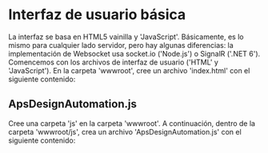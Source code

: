 
# Interfaz de usuario básica

La interfaz se basa en HTML5 vainilla y 'JavaScript'. Básicamente, es lo mismo para cualquier lado servidor, pero hay algunas diferencias: la implementación de Websocket usa socket.io ('Node.js') o SignalR ('.NET 6').
Comencemos con los archivos de interfaz de usuario ('HTML' y 'JavaScript'). En la carpeta 'wwwroot', cree un archivo 'index.html' con el siguiente contenido:

<EnvTabs
  NodeJsVsCode={IndexHtmlForNode}
  DotNetVsCode={IndexHtmlForNET}
  DotNetVs2022={IndexHtmlForNET}
/>

## ApsDesignAutomation.js

Cree una carpeta 'js' en la carpeta 'wwwroot'. A continuación, dentro de la carpeta 'wwwroot/js', crea un archivo 'ApsDesignAutomation.js' con el siguiente contenido:

<EnvTabs
  NodeJsVsCode={DAJSForNode}
  DotNetVsCode={DAJSForNET}
  DotNetVs2022={DAJSForNET}
/>
